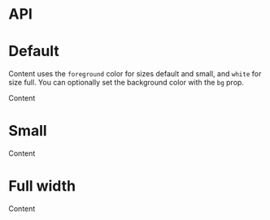 
<Meta title="Content" component={Content} />

# API

<Props of={Content} />

# Default

Content uses the `foreground` color for sizes default and small, and `white` for size full. You can optionally set the background color with the `bg` prop.

<Preview>
  <Story name="Default">
    <Content>
      <Box>Content</Box>
    </Content>
  </Story>
</Preview>

# Small

<Preview>
  <Story name="Small">
    <Content size="small">
      <Box>Content</Box>
    </Content>
  </Story>
</Preview>

# Full width

<Preview>
  <Story name="full">
    <Content size="full" bg="foreground" className="p-4">
      <Box>Content</Box>
    </Content>
  </Story>
</Preview>
